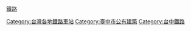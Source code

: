 {{Commonscat|Train stations in Taichung}}

[[分類:臺中市各類車站|鐵路]]
[[Category:台灣各地鐵路車站|Category:台灣各地鐵路車站]]
[[Category:臺中市公有建築|Category:臺中市公有建築]]
[[Category:台中鐵路|Category:台中鐵路]]